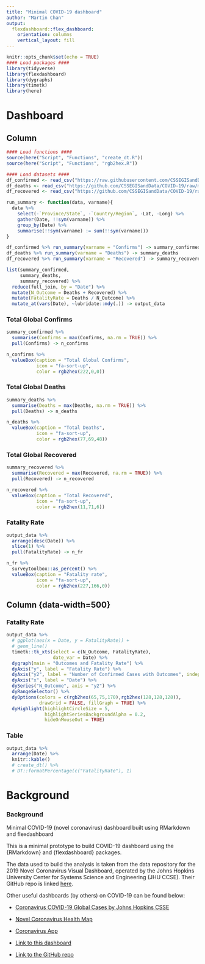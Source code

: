 ```yaml
---
title: "Minimal COVID-19 dashboard"
author: "Martin Chan"
output: 
  flexdashboard::flex_dashboard:
    orientation: columns
    vertical_layout: fill
---
```


<style>                     
.navbar {
  background-color:#363636;
  
}
</style>

```r
knitr::opts_chunk$set(echo = TRUE)
#### Load packages ####
library(tidyverse)
library(flexdashboard)
library(dygraphs)
library(timetk)
library(here)
```

Dashboard
=====================================

Column {data-width=300}
-----------------------------------------------------------------------

```r
#### Load functions ####
source(here("Script", "Functions", "create_dt.R"))
source(here("Script", "Functions", "rgb2hex.R"))

#### Load datasets ####
df_confirmed <- read_csv("https://raw.githubusercontent.com/CSSEGISandData/COVID-19/master/csse_covid_19_data/csse_covid_19_time_series/time_series_19-covid-Confirmed.csv")
df_deaths <- read_csv("https://github.com/CSSEGISandData/COVID-19/raw/master/csse_covid_19_data/csse_covid_19_time_series/time_series_19-covid-Deaths.csv")
df_recovered <- read_csv("https://github.com/CSSEGISandData/COVID-19/raw/master/csse_covid_19_data/csse_covid_19_time_series/time_series_19-covid-Recovered.csv")

run_summary <- function(data, varname){
  data %>%
    select(-`Province/State`, -`Country/Region`, -Lat, -Long) %>%
    gather(Date, !!sym(varname)) %>%
    group_by(Date) %>%
    summarise(!!sym(varname) := sum(!!sym(varname)))
}

df_confirmed %>% run_summary(varname = "Confirms") -> summary_confirmed
df_deaths %>% run_summary(varname = "Deaths") -> summary_deaths
df_recovered %>% run_summary(varname = "Recovered") -> summary_recovered

list(summary_confirmed,
     summary_deaths,
     summary_recovered) %>%
  reduce(full_join, by = "Date") %>%
  mutate(N_Outcome = Deaths + Recovered) %>%
  mutate(FatalityRate = Deaths / N_Outcome) %>%
  mutate_at(vars(Date), ~lubridate::mdy(.)) -> output_data
```

### Total Global Confirms

```r
summary_confirmed %>%
  summarise(Confirms = max(Confirms, na.rm = TRUE)) %>%
  pull(Confirms) -> n_confirms

n_confirms %>%
  valueBox(caption = "Total Global Confirms",
           icon = "fa-sort-up",
           color = rgb2hex(222,0,0))
```

### Total Global Deaths

```r
summary_deaths %>%
  summarise(Deaths = max(Deaths, na.rm = TRUE)) %>%
  pull(Deaths) -> n_deaths

n_deaths %>%
  valueBox(caption = "Total Deaths",
           icon = "fa-sort-up",
           color = rgb2hex(77,69,48))
```

### Total Global Recovered

```r
summary_recovered %>%
  summarise(Recovered = max(Recovered, na.rm = TRUE)) %>%
  pull(Recovered) -> n_recovered

n_recovered %>%
  valueBox(caption = "Total Recovered",
           icon = "fa-sort-up",
           color = rgb2hex(11,71,6))
```


### Fatality Rate

<!-- Calculated as a % of deaths over _total deaths_ plus _total recovered_. -->

```r
output_data %>%
  arrange(desc(Date)) %>%
  slice(1) %>%
  pull(FatalityRate) -> n_fr

n_fr %>%
  surveytoolbox::as_percent() %>%
  valueBox(caption = "Fatality rate",
           icon = "fa-sort-up",
           color = rgb2hex(227,166,0))
```


Column {data-width=500} {.tabset}
-----------------------------------------------------------------------

### Fatality Rate

```r
output_data %>%
  # ggplot(aes(x = Date, y = FatalityRate)) +
  # geom_line()
  timetk::tk_xts(select = c(N_Outcome, FatalityRate),
                 date_var = Date) %>%
  dygraph(main = "Outcomes and Fatality Rate") %>%
  dyAxis("y", label = "Fatality Rate") %>%
  dyAxis("y2", label = "Number of Confirmed Cases with Outcomes", independentTicks = TRUE) %>%
  dyAxis("x", label = "Date") %>%
  dySeries("N_Outcome", axis = "y2") %>%
  dyRangeSelector() %>%
  dyOptions(colors = c(rgb2hex(65,75,170),rgb2hex(128,128,128)),
            drawGrid = FALSE, fillGraph = TRUE) %>%
  dyHighlight(highlightCircleSize = 5,
              highlightSeriesBackgroundAlpha = 0.2,
              hideOnMouseOut = TRUE)
```

### Table

```r
output_data %>%
  arrange(Date) %>%
  knitr::kable()
  # create_dt() %>%
  # DT::formatPercentage(c("FatalityRate"), 1)
```

Background
=====================================

### Background

Minimal COVID-19 (novel coronavirus) dashboard built using RMarkdown and flexdashboard

This is a minimal prototype to build COVID-19 dashboard using the {RMarkdown} and {flexdashboard} packages.

The data used to build the analysis is taken from the data repository for the 2019 Novel Coronavirus Visual Dashboard, operated by the Johns Hopkins University Center for Systems Science and Engineering (JHU CCSE). Their GitHub repo is linked [here](https://github.com/CSSEGISandData/COVID-19).

Other useful dashboards (by others) on COVID-19 can be found below:

- [Coronavirus COVID-19 Global Cases by Johns Hopkins CSSE](https://gisanddata.maps.arcgis.com/apps/opsdashboard/index.html#/bda7594740fd40299423467b48e9ecf6)
- [Novel Coronavirus Health Map](https://www.healthmap.org/wuhan/) 
- [Coronavirus App](https://coronavirus.app/) 

- [Link to this dashboard](https://rawcdn.githack.com/martinctc/COVID-19-R/a00ced35da6429f778668b9c99fcc830cdfe1793/Script/covvirus_analysis_20200224.html)
- [Link to the GitHub repo](https://github.com/martinctc/COVID-19-R)